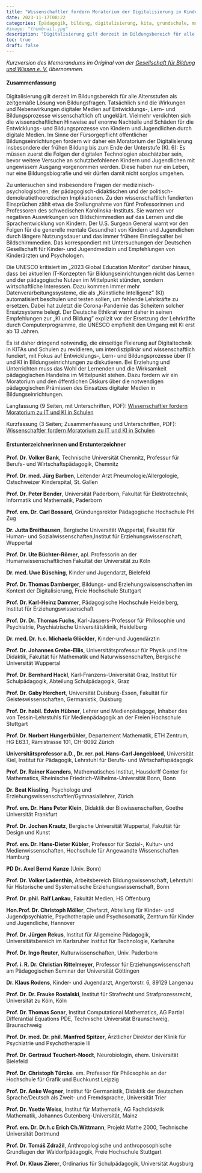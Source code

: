 ```yaml
---
title: "Wissenschaftler fordern Moratorium der Digitalisierung in Kindergärten und Schulen"
date: 2023-11-17T08:22
categories: [pädagogik, bildung, digitalisierung, kita, grundschule, moratorium]
#image: "thumbnail.jpg"
description: "Digitalisierung gilt derzeit im Bildungsbereich für alle Altersstufen als zeitgemäße Lösung von Bildungsfragen. Tatsächlich sind die Wirkungen und Nebenwirkungen digitaler Medien auf Entwicklungs-, Lern- und Bildungsprozesse wissenschaftlich oft ungeklärt." 
toc: true
draft: false
---
```


*Kurzversion des Memorandums im Original von der [Gesellschaft für Bildung und Wissen e. V.](https://bildung-wissen.eu/fachbeitraege/wissenschaftler-fordern-moratorium-der-digitalisierung-in-kitas-und-schulen.html) übernommen.*

#### **Zusammenfassung**

Digitalisierung gilt derzeit im Bildungsbereich für alle Altersstufen als zeitgemäße Lösung von Bildungsfragen. Tatsächlich sind die Wirkungen und Nebenwirkungen digitaler Medien auf Entwicklungs-, Lern- und Bildungsprozesse wissenschaftlich oft ungeklärt. Vielmehr verdichten sich die wissenschaftlichen Hinweise auf enorme Nachteile und Schäden für die Entwicklungs- und Bildungsprozesse von Kindern und Jugendlichen durch digitale Medien. Im Sinne der Fürsorgepflicht öffentlicher Bildungseinrichtungen fordern wir daher ein Moratorium der Digitalisierung insbesondere der frühen Bildung bis zum Ende der Unterstufe (Kl. 6): Es müssen zuerst die Folgen der digitalen Technologien abschätzbar sein, bevor weitere Versuche an schutzbefohlenen Kindern und Jugendlichen mit ungewissem Ausgang vorgenommen werden. Diese haben nur ein Leben, nur eine Bildungsbiografie und wir dürfen damit nicht sorglos umgehen.

Zu untersuchen sind insbesondere Fragen der medizinisch-psychologischen, der pädagogisch-didaktischen und der politisch-demokratietheoretischen Implikationen. Zu den wissenschaftlich fundierten Einsprüchen zählt etwa die Stellungnahme von fünf Professorinnen und Professoren des schwedischen Karolinska-Instituts. Sie warnen vor negativen Auswirkungen von Bildschirmmedien auf das Lernen und die Sprachentwicklung von Kindern. Der U.S. Surgeon General warnt vor den Folgen für die generelle mentale Gesundheit von Kindern und Jugendlichen durch längere Nutzungsdauer und das immer frühere Einstiegsalter bei Bildschirmmedien. Das korrespondiert mit Untersuchungen der Deutschen Gesellschaft für Kinder- und Jugendmedizin und Empfehlungen von Kinderärzten und Psychologen.

Die UNESCO kritisiert im „2023 Global Education Monitor" darüber hinaus, dass bei aktuellen IT-Konzepten für Bildungseinrichtungen nicht das Lernen und der pädagogische Nutzen im Mittelpunkt stünden, sondern wirtschaftliche Interessen. Dazu kommen immer mehr Datenverarbeitungssysteme, die als „Künstliche Intelligenz" (KI) automatisiert beschulen und testen sollen, um fehlende Lehrkräfte zu ersetzen. Dabei hat zuletzt die Corona-Pandemie das Scheitern solcher Ersatzsysteme belegt. Der Deutsche Ethikrat warnt daher in seinen Empfehlungen zur „KI und Bildung" explizit vor der Ersetzung der Lehrkräfte durch Computerprogramme, die UNESCO empfiehlt den Umgang mit KI erst ab 13 Jahren.

Es ist daher dringend notwendig, die einseitige Fixierung auf Digitaltechnik in KITAs und Schulen zu revidieren, um interdisziplinär und wissenschaftlich fundiert, mit Fokus auf Entwicklungs-, Lern- und Bildungsprozesse über IT und KI in Bildungseinrichtungen zu diskutieren. Bei Erziehung und Unterrichten muss das Wohl der Lernenden und die Wirksamkeit pädagogischen Handelns im Mittelpunkt stehen. Dazu fordern wir ein Moratorium und den öffentlichen Diskurs über die notwendigen pädagogischen Prämissen des Einsatzes digitaler Medien in Bildungseinrichtungen.

Langfassung (9 Seiten, mit Unterschriften, PDF): [Wissenschaftler fordern Moratorium zu IT und KI in Schulen](https://xn--die-pdagogische-wende-91b.de/wp-content/uploads/2023/11/moratorium_pub_17nov23.pdf)

Kurzfassung (3 Seiten; Zusammenfassung und Unterschriften, PDF): [Wissenschaftler fordern Moratorium zu IT und KI in Schulen](https://xn--die-pdagogische-wende-91b.de/wp-content/uploads/2023/11/moratorium_pub_17nov23_kurz.pdf)

#### Erstunterzeichnerinnen und Erstunterzeichner

**Prof. Dr. Volker Bank**, Technische Universität Chemnitz, Professur für Berufs- und Wirtschaftspädagogik, Chemnitz

**Prof. Dr. med. Jürg Barben**, Leitender Arzt Pneumologie/Allergologie, Ostschweizer Kinderspital, St. Gallen

**Prof. Dr. Peter Bender**, Universität Paderborn, Fakultät für Elektrotechnik, Informatik und Mathematik, Paderborn

**Prof. em. Dr. Carl Bossard**, Gründungsrektor Pädagogische Hochschule PH Zug

**Dr. Jutta Breithausen**, Bergische Universität Wuppertal, Fakultät für Human- und Sozialwissenschaften,Institut für Erziehungswissenschaft, Wuppertal

**Prof. Dr. Ute Büchter-Römer**, apl. Professorin an der Humanwissenschaftlichen Fakultät der Universität zu Köln

**Dr. med. Uwe Büsching**, Kinder und Jugendarzt, Bielefeld

**Prof. Dr. Thomas Damberger**, Bildungs- und Erziehungswissenschaften im Kontext der Digitalisierung, Freie Hochschule Stuttgart

**Prof. Dr. Karl-Heinz Dammer**, Pädagogische Hochschule Heidelberg, Institut für Erziehungswissenschaft

**Prof. Dr. Dr. Thomas Fuchs**, Karl-Jaspers-Professor für Philosophie und Psychiatrie, Psychiatrische Universitätsklinik, Heidelberg

**Dr. med. Dr. h.c. Michaela Glöckler**, Kinder-und Jugendärztin

**Prof. Dr. Johannes Grebe-Ellis**, Universitätsprofessur für Physik und ihre Didaktik, Fakultät für Mathematik und Naturwissenschaften, Bergische Universität Wuppertal

**Prof. Dr. Bernhard Hackl**, Karl-Franzens-Universität Graz, Institut für Schulpädagogik, Abteilung Schulpädagogik, Graz

**Prof. Dr. Gaby Herchert**, Universität Duisburg-Essen, Fakultät für Geisteswissenschaften, Germanistik, Duisburg

**Prof. Dr. habil. Edwin Hübner**, Lehrer und Medienpädagoge, Inhaber des von Tessin-Lehrstuhls für Medienpädagogik an der Freien Hochschule Stuttgart

**Prof. Dr. Norbert Hungerbühler**, Departement Mathematik, ETH Zentrum, HG E63.1, Rämistrasse 101, CH-8092 Zürich

**Universitätsprofessor a.D., Dr. rer. pol. Hans-Carl Jongebloed**, Universität Kiel, Institut für Pädagogik, Lehrstuhl für Berufs- und Wirtschaftspädagogik

**Prof. Dr. Rainer Kaenders**, Mathematisches Institut, Hausdorff Center for Mathematics, Rheinische Friedrich-Wilhelms-Universität Bonn, Bonn

**Dr. Beat Kissling**, Psychologe und Erziehungswissenschaftler/Gymnasiallehrer, Zürich

**Prof. em. Dr. Hans Peter Klein**, Didaktik der Biowissenschaften, Goethe Universität Frankfurt

**Prof. Dr. Jochen Krautz**, Bergische Universität Wuppertal, Fakultät für Design und Kunst

**Prof. em. Dr. Hans-Dieter Kübler**, Professor für Sozial-, Kultur- und Medienwissenschaften, Hochschule für Angewandte Wissenschaften Hamburg

**PD Dr. Axel Bernd Kunze** (Univ. Bonn)

**Prof. Dr. Volker Ladenthin**, Arbeitsbereich Bildungswissenschaft, Lehrstuhl für Historische und Systematische Erziehungswissenschaft, Bonn

**Prof. Dr. phil. Ralf Lankau**, Fakultät Medien, HS Offenburg

**Hon.Prof. Dr. Christoph Möller**, Chefarzt, Abteilung für Kinder- und Jugendpsychiatrie, Psychotherapie und Psychosomatik, Zentrum für Kinder und Jugendliche, Hannover

**Prof. Dr. Jürgen Rekus**, Institut für Allgemeine Pädagogik, Universitätsbereich im Karlsruher Institut für Technologie, Karlsruhe

**Prof. Dr. Ingo Reuter**, Kulturwissenschaften, Univ. Paderborn

**Prof. i. R. Dr. Christian Rittelmeyer**, Professor für Erziehungswissenschaft am Pädagogischen Seminar der Universität Göttingen

**Dr. Klaus Rodens**, Kinder- und Jugendarzt, Angertorstr. 6, 89129 Langenau

**Prof. Dr. Dr. Frauke Rostalski**, Institut für Strafrecht und Strafprozessrecht, Universität zu Köln, Köln

**Prof. Dr. Thomas Sonar**, Institut Computational Mathematics, AG Partial Differantial Equations PDE, Technische Universität Braunschweig, Braunschweig

**Prof. Dr. med. Dr. phil. Manfred Spitzer**, Ärztlicher Direktor der Klinik für Psychiatrie und Psychotherapie III

**Prof. Dr. Gertraud Teuchert-Noodt**, Neurobiologin, ehem. Universität Bielefeld

**Prof. Dr. Christoph Türcke**. em. Professor für Philosophie an der Hochschule für Grafik und Buchkunst Leipzig

**Prof. Dr. Anke Wegner**, Institut für Germanistik, Didaktik der deutschen Sprache/Deutsch als Zweit- und Fremdsprache, Universität Trier

**Prof. Dr. Ysette Weiss**, Institut für Mathematik, AG Fachdidaktik Mathematik, Johannes Gutenberg-Universität, Mainz

**Prof. em. Dr. Dr.h.c Erich Ch.Wittmann**, Projekt Mathe 2000, Technische Universität Dortmund

**Prof. Dr. Tomáš Zdražil**, Anthropologische und anthroposophische Grundlagen der Waldorfpädagogik, Freie Hochschule Stuttgart

**Prof. Dr. Klaus Zierer**, Ordinarius für Schulpädagogik, Universität Augsburg
